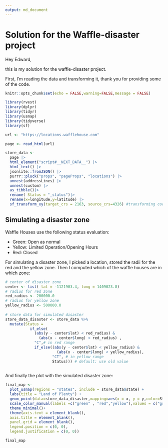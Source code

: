 ```yaml
---
output: md_document
---
```

# Solution for the Waffle-disaster project

Hey Edward, 

this is my solution for the waffle-disaster project.

First, I'm reading the data and transforming it, thank you for providing some of the code.


```r
knitr::opts_chunk$set(echo = FALSE,warning=FALSE,message = FALSE)

library(rvest)
library(dplyr)
library(tidyr)
library(usmap)
library(tidyverse)
library(sf)

```


```r

url <- "https://locations.wafflehouse.com" 

page <- read_html(url)

store_data <- 
  page |> 
  html_element("script#__NEXT_DATA__") |> 
  html_text() |> 
  jsonlite::fromJSON() |>
  purrr::pluck("props", "pageProps", "locations") |>
  unnest(addressLines) |>
  unnest(custom) |> 
  as_tibble()|>
  rename( Status = "_status")|>
  rename(x=longitude,y=latitude) |> 
  sf_transform_xy(target_crs = 2163, source_crs=4326) #transforming coordinates for us-map

```

## Simulating a disaster zone

Waffle Houses use the following status evaluation:

- Green: Open as normal
- Yellow: Limited Operation/Opening Hours
- Red: Closed

For simulating a disaster zone, I picked a location, stored the radii for the red and the yellow zone. Then I computed which of the waffle houses are in which zone:
```r

# center of disaster zone
center <- list( lat = -1121903.4, long = 1409023.8)	
# radius for red zone
red_radius <- 200000.0
# radius for yellow zone
yellow_radius <- 500000.0
 
# store data for simulated disaster
store_data_disaster <- store_data %>%
  mutate(Status =
           if_else(
             (abs(y - center$lat) < red_radius) &
               (abs(x - center$long) < red_radius) ,
             "C",# in red range
             if_else((abs(y - center$lat) < yellow_radius) &
                       (abs(x - center$long) < yellow_radius),
                     "CT", # in yellow range
                     Status))) # default: use old value
         
```

And finally the plot with the simulated disaster zone:
  
```r

final_map <-
  plot_usmap(regions = "states", include = store_data$state) +
  labs(title = "Land of Plenty") + 
  geom_point(data=store_data_disaster,mapping=aes(x = x, y = y,color=Status), size = 1) +
  scale_color_manual(labels =c("green" , "red","yellow"),values = c("green" , "red","yellow")) +
  theme_minimal()+
  theme(axis.text = element_blank(),
  axis.title = element_blank(),
  panel.grid = element_blank(),
  legend.position = c(0, 0),
  legend.justification = c(0, 0))

final_map
```

